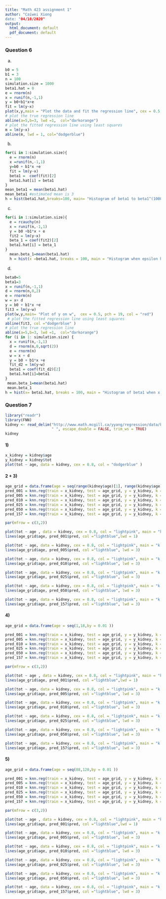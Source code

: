 ```yaml
---
title: "Math 423 assignment 1"
author: "Caiwei Xiong   
date: "04/10/2020"
output:
  html_document: default
  pdf_document: default
---
```

### Question 6 
a)
```r
b0 = 5
b1 = 3
n = 100
simulation.size = 1000
beta1.hat = 0 
e = rnorm(n)
x = runif(n,-1,1)
y = b0+b1*x+e
fit = lm(y~x)
plot(x,y,main = "Plot the data and fit the regression line", cex = 0.5, pch = 19, col = "red")
# plot the true regression line
abline(a=5,b=3, lwd =1,  col="darkorange") 
# plot the fitted regression line using least squares
m = lm(y~x)
abline(m, lwd = 1, col="dodgerblue")

```
b)
```r
for(i in 1:simulation.size){
  e = rnorm(n)
  x =runif(n,-1,1)
  y=b0 + b1*x +e
  fit = lm(y~x)
  beta1 =  coef(fit)[2]
  beta1.hat[i] = beta1
}    
mean_beta1 = mean(beta1.hat)
mean_beta1 #estimated mean is 3
h = hist(beta1.hat,breaks=100, main= "Histogram of beta1 to beta1^(1000)", col="dodgerblue")
```
c)
```r
for(i in 1:simulation.size){
  e = rcauchy(n)
  x = runif(n,-1,1)
  y = b0 +b1*x + e
  fit2 = lm(y~x)
  beta_1 = coef(fit2)[2] 
  beta1.hat[i] = beta_1
}
  mean.beta_1=mean(beta1.hat)
  h = hist(x =beta1.hat, breaks = 100, main = "Histogram when epsilon have a Cauchy- ditribution  ", col = "dodgerblue")
```
d)
```r
beta0=5
beta1=3
x = runif(n,-1,1)
d = rnorm(n,0,2)
e = rnorm(n)
w = x+ d
y = b0 + b1*x +e
fit3 = lm(y~w)
plot(w,y,main= "Plot of y on w",  cex = 0.5, pch = 19, col = "red")
 # plot the fitted regression line using least squares
abline(fit3, col ="dodgerblue" )
# plot the true regression line
abline(a=5,b=3, lwd =1,  col="darkorange") 
for (i in 1: simulation.size) {
  x = runif(n,-1,1)
  d = rnorm(n,0,sqrt(2))
  e = rnorm(n)
  w = x + d 
  y = b0 + b1*x +e
  fit_d2 = lm(y~w)
  beta1 = coef(fit_d2)[2]
  beta1.hat[i]=beta1
}
 mean.beta_1=mean(beta1.hat)
 mean.beta_1
h = hist(x= beta1.hat, breaks = 100, main = "Histogram of beta1 when x envolves error", col = "dodgerblue")
```

### Question 7 
```r
library("readr")
library(FNN)
kidney <- read_delim("http://www.math.mcgill.ca/yyang/regression/data/kidney.txt",
                     " ", escape_double = FALSE, trim_ws = TRUE)
kidney
```
#### 1) 
```r

x_kidney = kidney$age
y_kidney = kidney$tot
plot(tot ~ age, data = kidney, cex = 0.8, col = "dodgerblue" )
```

#### 2 + 3)

```r
age_grid = data.frame(age = seq(range(kidney$age)[1], range(kidney$age)[2], by = 0.01 ))
pred_001 = knn.reg(train = x_kidney, test = age_grid, y = y_kidney, k =1)
pred_005 = knn.reg(train = x_kidney, test = age_grid, y = y_kidney, k =5)
pred_010 = knn.reg(train = x_kidney, test = age_grid, y = y_kidney, k =10)
pred_025 = knn.reg(train = x_kidney, test = age_grid, y = y_kidney, k =25)
pred_050 = knn.reg(train = x_kidney, test = age_grid, y = y_kidney, k =50)
pred_157 = knn.reg(train = x_kidney, test = age_grid, y = y_kidney, k =157)

par(mfrow = c(3,2))

plot(tot ~ age , data = kidney, cex = 0.8, col = "lightpink", main = "k = 1") 
lines(age_grid$age, pred_001$pred, col ="lightblue",lwd = 1)

plot(tot ~ age, data = kidney, cex = 0.8, col = "lightpink", main = "k = 5") 
lines(age_grid$age, pred_005$pred, col ="lightblue", lwd = 3)

plot(tot ~ age, data = kidney, cex = 0.8, col = "lightpink", main = "k = 10") 
lines(age_grid$age, pred_010$pred, col ="lightblue", lwd = 3)

plot(tot ~ age, data = kidney, cex = 0.8, col = "lightpink", main = "k = 25") 
lines(age_grid$age, pred_025$pred, col ="lightblue", lwd = 3)

plot(tot ~ age, data = kidney, cex = 0.8, col = "lightpink", main = "k = 50") 
lines(age_grid$age, pred_050$pred, col ="lightblue", lwd = 3)

plot(tot ~ age, data = kidney, cex = 0.8, col = "lightpink", main = "k = 157") 
lines(age_grid$age, pred_157$pred, col ="lightblue", lwd = 3)
```


#### 4) 

```r
age_grid = data.frame(age = seq(1,18,by = 0.01 ))

pred_001 = knn.reg(train = x_kidney, test = age_grid, y = y_kidney, k =1)
pred_005 = knn.reg(train = x_kidney, test = age_grid, y = y_kidney, k =5)
pred_010 = knn.reg(train = x_kidney, test = age_grid, y = y_kidney, k =10)
pred_025 = knn.reg(train = x_kidney, test = age_grid, y = y_kidney, k =25)
pred_050 = knn.reg(train = x_kidney, test = age_grid, y = y_kidney, k =50)
pred_157 = knn.reg(train = x_kidney, test = age_grid, y = y_kidney, k =157)

par(mfrow = c(3,2))

plot(tot ~ age , data = kidney, cex = 0.8, col = "lightpink", main = "k = 1", xlim=c(0,120)) 
lines(age_grid$age, pred_001$pred, col ="lightblue",lwd = 1)

plot(tot ~ age, data = kidney, cex = 0.8, col = "lightpink", main = "k = 5", xlim=c(0,120)) 
lines(age_grid$age, pred_005$pred, col ="lightblue", lwd = 3)

plot(tot ~ age, data = kidney, cex = 0.8, col = "lightpink", main = "k = 10",xlim=c(0,120)) 
lines(age_grid$age, pred_010$pred, col ="lightblue", lwd = 3)

plot(tot ~ age, data = kidney, cex = 0.8, col = "lightpink", main = "k = 25",xlim=c(0,120)) 
lines(age_grid$age, pred_025$pred, col ="lightblue", lwd = 3)

plot(tot ~ age, data = kidney, cex = 0.8, col = "lightpink", main = "k = 50",xlim=c(0,120)) 
lines(age_grid$age, pred_050$pred, col ="lightblue", lwd = 3)

plot(tot ~ age, data = kidney, cex = 0.8, col = "lightpink", main = "k = 157",xlim=c(0,120)) 
lines(age_grid$age, pred_157$pred, col ="lightblue", lwd = 3)
```

#### 5)
```r
age_grid = data.frame(age = seq(88,120,by = 0.01 ))

pred_001 = knn.reg(train = x_kidney, test = age_grid, y = y_kidney, k =1)
pred_005 = knn.reg(train = x_kidney, test = age_grid, y = y_kidney, k =5)
pred_010 = knn.reg(train = x_kidney, test = age_grid, y = y_kidney, k =10)
pred_025 = knn.reg(train = x_kidney, test = age_grid, y = y_kidney, k =25)
pred_050 = knn.reg(train = x_kidney, test = age_grid, y = y_kidney, k =50)
pred_157 = knn.reg(train = x_kidney, test = age_grid, y = y_kidney, k =157)

par(mfrow = c(3,2))

plot(tot ~ age , data = kidney, cex = 0.8, col = "lightpink", main = "k = 1",xlim=c(0,120)) 
lines(age_grid$age, pred_001$pred, col ="lightblue",lwd = 1)

plot(tot ~ age, data = kidney, cex = 0.8, col = "lightpink", main = "k = 5",xlim=c(0,120)) 
lines(age_grid$age, pred_005$pred, col ="lightblue", lwd = 3)

plot(tot ~ age, data = kidney, cex = 0.8, col = "lightpink", main = "k = 10",xlim=c(0,120)) 
lines(age_grid$age, pred_010$pred, col ="lightblue", lwd = 3)

plot(tot ~ age, data = kidney, cex = 0.8, col = "lightpink", main = "k = 25",xlim=c(0,120)) 
lines(age_grid$age, pred_025$pred, col ="lightblue", lwd = 3)

plot(tot ~ age, data = kidney, cex = 0.8, col = "lightpink", main = "k = 50",xlim=c(0,120)) 
lines(age_grid$age, pred_050$pred, col ="lightblue", lwd = 3)

plot(tot ~ age, data = kidney, cex = 0.8, col = "lightpink", main = "k = 157",xlim=c(0,120)) 
lines(age_grid$age, pred_157$pred, col ="lightblue", lwd = 3)
```

